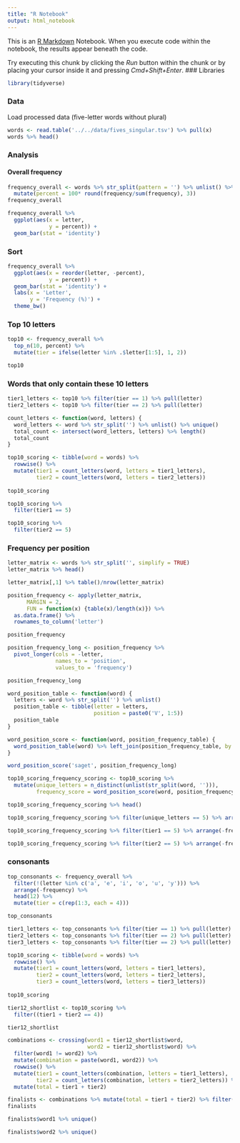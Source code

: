 ```yaml
---
title: "R Notebook"
output: html_notebook
---
```


This is an [R Markdown](http://rmarkdown.rstudio.com) Notebook. When you execute code within the notebook, the results appear beneath the code. 

Try executing this chunk by clicking the *Run* button within the chunk or by placing your cursor inside it and pressing *Cmd+Shift+Enter*. 
### Libraries
```r
library(tidyverse)
```

### Data
Load processed data (five-letter words without plural)
```r
words <- read.table('../../data/fives_singular.tsv') %>% pull(x)
words %>% head()
```

### Analysis
#### Overall frequency
```r
frequency_overall <- words %>% str_split(pattern = '') %>% unlist() %>% table() %>% as_tibble() %>% set_names(., c('letter', 'frequency')) %>% 
  mutate(percent = 100* round(frequency/sum(frequency), 3))
frequency_overall
```
```r
frequency_overall %>% 
  ggplot(aes(x = letter,
             y = percent)) + 
  geom_bar(stat = 'identity')
```
### Sort
```r
frequency_overall %>% 
  ggplot(aes(x = reorder(letter, -percent),
             y = percent)) + 
  geom_bar(stat = 'identity') +
  labs(x = 'Letter',
       y = 'Frequency (%)') +
  theme_bw()
```
### Top 10 letters
```r
top10 <- frequency_overall %>% 
  top_n(10, percent) %>% 
  mutate(tier = ifelse(letter %in% .$letter[1:5], 1, 2))

top10
```
### Words that only contain these 10 letters
```r
tier1_letters <- top10 %>% filter(tier == 1) %>% pull(letter)
tier2_letters <- top10 %>% filter(tier == 2) %>% pull(letter)

count_letters <- function(word, letters) {
  word_letters <- word %>% str_split('') %>% unlist() %>% unique()
  total_count <- intersect(word_letters, letters) %>% length()
  total_count
}

top10_scoring <- tibble(word = words) %>% 
  rowwise() %>% 
  mutate(tier1 = count_letters(word, letters = tier1_letters),
         tier2 = count_letters(word, letters = tier2_letters))
                        
top10_scoring
```
```r
top10_scoring %>% 
  filter(tier1 == 5)
```
```r
top10_scoring %>% 
  filter(tier2 == 5)
```
### Frequency per position
```r
letter_matrix <- words %>% str_split('', simplify = TRUE)
letter_matrix %>% head()
```

```r
letter_matrix[,1] %>% table()/nrow(letter_matrix)
```

```r
position_frequency <- apply(letter_matrix,
      MARGIN = 2,
      FUN = function(x) {table(x)/length(x)}) %>% 
  as.data.frame() %>% 
  rownames_to_column('letter')

position_frequency
```
```r
position_frequency_long <- position_frequency %>% 
  pivot_longer(cols = -letter,
               names_to = 'position',
               values_to = 'frequency') 

position_frequency_long
```

```r
word_position_table <- function(word) {
  letters <- word %>% str_split('') %>% unlist()
  position_table <- tibble(letter = letters,
                           position = paste0('V', 1:5))
  position_table
}

word_position_score <- function(word, position_frequency_table) {
  word_position_table(word) %>% left_join(position_frequency_table, by = c('letter', 'position')) %>% pull(frequency) %>% sum()
}

word_position_score('saget', position_frequency_long)

```

```r
top10_scoring_frequency_scoring <- top10_scoring %>% 
  mutate(unique_letters = n_distinct(unlist(str_split(word, ''))),
         frequency_score = word_position_score(word, position_frequency_long))

top10_scoring_frequency_scoring %>% head()
```
```r
top10_scoring_frequency_scoring %>% filter(unique_letters == 5) %>% arrange(-frequency_score)
```
```r
top10_scoring_frequency_scoring %>% filter(tier1 == 5) %>% arrange(-frequency_score)
```
```r
top10_scoring_frequency_scoring %>% filter(tier2 == 5) %>% arrange(-frequency_score)
```

### consonants
```r
top_consonants <- frequency_overall %>% 
  filter(!(letter %in% c('a', 'e', 'i', 'o', 'u', 'y'))) %>% 
  arrange(-frequency) %>% 
  head(12) %>% 
  mutate(tier = c(rep(1:3, each = 4)))

top_consonants
```

```r
tier1_letters <- top_consonants %>% filter(tier == 1) %>% pull(letter)
tier2_letters <- top_consonants %>% filter(tier == 2) %>% pull(letter)
tier3_letters <- top_consonants %>% filter(tier == 2) %>% pull(letter)

top10_scoring <- tibble(word = words) %>% 
  rowwise() %>% 
  mutate(tier1 = count_letters(word, letters = tier1_letters),
         tier2 = count_letters(word, letters = tier2_letters),
         tier3 = count_letters(word, letters = tier3_letters))
                        
top10_scoring
```
```r
tier12_shortlist <- top10_scoring %>% 
  filter((tier1 + tier2 == 4))

tier12_shortlist
```
```r
combinations <- crossing(word1 = tier12_shortlist$word,
                         word2 = tier12_shortlist$word) %>% 
  filter(word1 != word2) %>% 
  mutate(combination = paste(word1, word2)) %>% 
  rowwise() %>% 
  mutate(tier1 = count_letters(combination, letters = tier1_letters),
         tier2 = count_letters(combination, letters = tier2_letters)) %>% 
  mutate(total = tier1 + tier2)
```


```r
finalists <- combinations %>% mutate(total = tier1 + tier2) %>% filter(total == 8)
finalists
```

```r
finalists$word1 %>% unique()
```

```r
finalists$word2 %>% unique()
```

